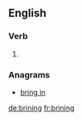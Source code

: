==English==

===Verb===
{{head|en|present participle}}

# {{present participle of|brine|lang=en}}

===Anagrams===
* [[bring in#English|bring in]]

[[de:brining]]
[[fr:brining]]